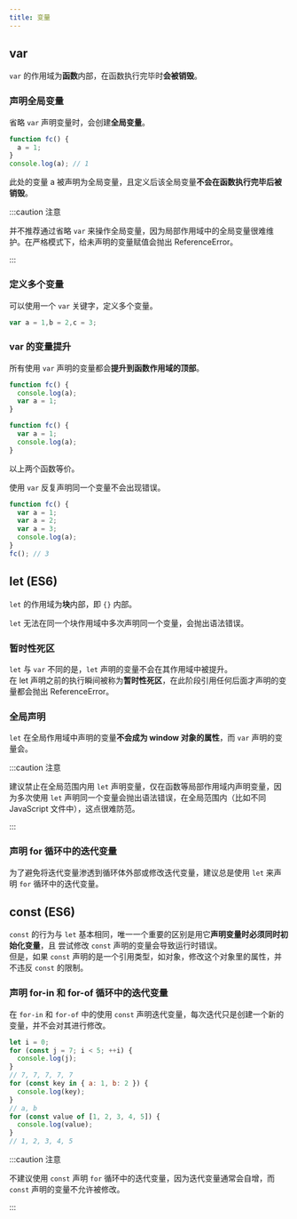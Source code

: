 ```yaml
---
title: 变量
---
```


## var

`var` 的作用域为**函数**内部，在函数执行完毕时**会被销毁**。

### 声明全局变量

省略 `var` 声明变量时，会创建**全局变量**。

```javascript title="JavaScript"
function fc() {
  a = 1;
}
console.log(a); // 1
```

此处的变量 a 被声明为全局变量，且定义后该全局变量**不会在函数执行完毕后被销毁**。

:::caution 注意

并不推荐通过省略 `var` 来操作全局变量，因为局部作用域中的全局变量很难维护。在严格模式下，给未声明的变量赋值会抛出 ReferenceError。

:::

### 定义多个变量

可以使用一个 `var` 关键字，定义多个变量。

```JavaScript title="JavaScript"
var a = 1,b = 2,c = 3;
```

### var 的变量提升

所有使用 `var` 声明的变量都会**提升到函数作用域的顶部**。

```javascript title="JavaScript"
function fc() {
  console.log(a);
  var a = 1;
}

function fc() {
  var a = 1;
  console.log(a);
}
```

以上两个函数等价。

使用 `var` 反复声明同一个变量不会出现错误。

```javascript title="JavaScript"
function fc() {
  var a = 1;
  var a = 2;
  var a = 3;
  console.log(a);
}
fc(); // 3
```

## let (ES6)

`let` 的作用域为**块**内部，即 `{}` 内部。

`let` 无法在同一个块作用域中多次声明同一个变量，会抛出语法错误。

### 暂时性死区

`let` 与 `var` 不同的是，`let` 声明的变量不会在其作用域中被提升。  
在 let 声明之前的执行瞬间被称为**暂时性死区**，在此阶段引用任何后面才声明的变量都会抛出 ReferenceError。

### 全局声明

`let` 在全局作用域中声明的变量**不会成为 window 对象的属性**，而 `var` 声明的变量会。

:::caution 注意

建议禁止在全局范围内用 `let` 声明变量，仅在函数等局部作用域内声明变量，因为多次使用 `let` 声明同一个变量会抛出语法错误，在全局范围内（比如不同 JavaScript 文件中），这点很难防范。

:::

### 声明 for 循环中的迭代变量

为了避免将迭代变量渗透到循环体外部或修改迭代变量，建议总是使用 `let` 来声明 `for` 循环中的迭代变量。

## const (ES6)

`const` 的行为与 `let` 基本相同，唯一一个重要的区别是用它**声明变量时必须同时初始化变量**，且 尝试修改 `const` 声明的变量会导致运行时错误。  
但是，如果 `const` 声明的是一个引用类型，如对象，修改这个对象里的属性，并不违反 `const` 的限制。

### 声明 for-in 和 for-of 循环中的迭代变量

在 `for-in` 和 `for-of` 中的使用 `const` 声明迭代变量，每次迭代只是创建一个新的变量，并不会对其进行修改。

```javascript title="JavaScript"
let i = 0;
for (const j = 7; i < 5; ++i) {
  console.log(j);
}
// 7, 7, 7, 7, 7
for (const key in { a: 1, b: 2 }) {
  console.log(key);
}
// a, b
for (const value of [1, 2, 3, 4, 5]) {
  console.log(value);
}
// 1, 2, 3, 4, 5
```

:::caution 注意

不建议使用 `const` 声明 `for` 循环中的迭代变量，因为迭代变量通常会自增，而 `const` 声明的变量不允许被修改。

:::
